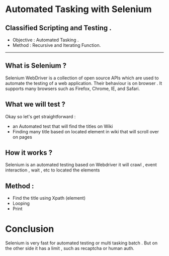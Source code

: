 # Automated Tasking with Selenium

## Classified Scripting and Testing  .

- Objective : Automated Tasking .
- Method : Recursive and Iterating Function.


---
## What is Selenium ?

Selenium WebDriver is a collection of open source APIs which are used to automate the testing of a web application. 
Their behaviour is on browser .
It supports many browsers such as Firefox, Chrome, IE, and Safari.

## What we will test ? 
Okay so let's get straightforward :
- an Automated test that will find the titles on Wiki
- Finding many title based on located element in wiki that will scroll over on pages

## How it works ?
Selenium is an automated testing based on Webdriver it will crawl , event interaction , wait , etc to located the elements

## Method : 
- Find the title using Xpath (element) 
- Looping
- Print

# Conclusion

Selenium is very fast for automated testing or multi tasking batch . But on the other side it has a limit , such as recaptcha or human auth.